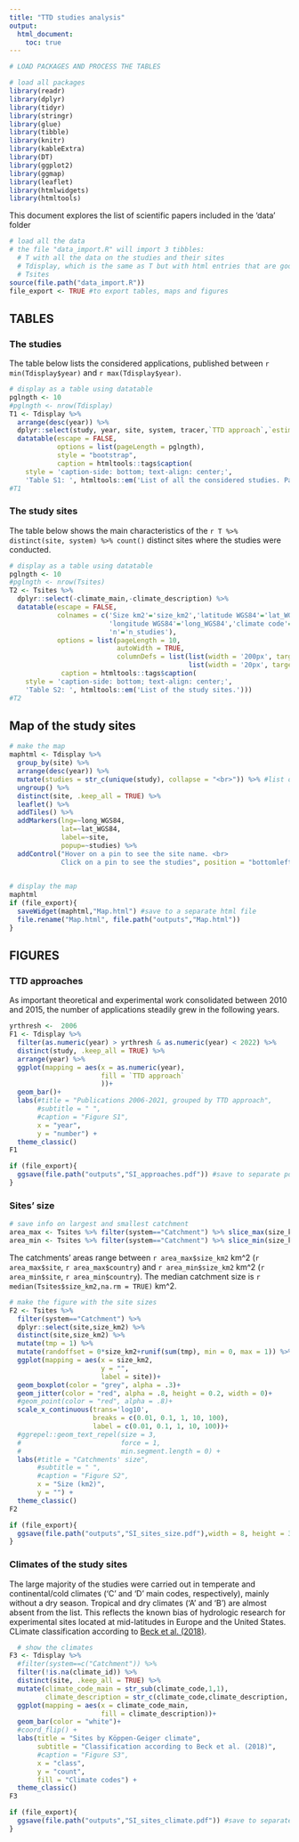 ```yaml
---
title: "TTD studies analysis"
output: 
  html_document:
    toc: true
---
```


```r

# LOAD PACKAGES AND PROCESS THE TABLES

# load all packages 
library(readr)
library(dplyr)
library(tidyr)
library(stringr)
library(glue)
library(tibble)
library(knitr)
library(kableExtra)
library(DT)
library(ggplot2)
library(ggmap)
library(leaflet)
library(htmlwidgets)
library(htmltools)
```

This document explores the list of scientific papers included in the 'data' folder


```r
# load all the data 
# the file "data_import.R" will import 3 tibbles:
  # T with all the data on the studies and their sites
  # Tdisplay, which is the same as T but with html entries that are good for html display
  # Tsites
source(file.path("data_import.R"))
file_export <- TRUE #to export tables, maps and figures
```

## TABLES

### The studies

The table below lists the considered applications, published between `r min(Tdisplay$year)` and `r max(Tdisplay$year)`.

```r
# display as a table using datatable
pglngth <- 10
#pglngth <- nrow(Tdisplay)
T1 <- Tdisplay %>% 
  arrange(desc(year)) %>% 
  dplyr::select(study, year, site, system, tracer,`TTD approach`,`estimated age metric`) %>% #select just some variables for display
  datatable(escape = FALSE, 
            options = list(pageLength = pglngth),
            style = "bootstrap",
            caption = htmltools::tags$caption(
    style = 'caption-side: bottom; text-align: center;',
    'Table S1: ', htmltools::em('List of all the considered studies. Papers with multiple applications are listed multiple times.')))
#T1

```


### The study sites

The table below shows the main characteristics of the `r T %>% distinct(site, system) %>% count()` distinct sites where the studies were conducted.

```r
# display as a table using datatable
pglngth <- 10
#pglngth <- nrow(Tsites)
T2 <- Tsites %>% 
  dplyr::select(-climate_main,-climate_description) %>% 
  datatable(escape = FALSE,
            colnames = c('Size km2'='size_km2','latitude WGS84'='lat_WGS84',
                         'longitude WGS84'='long_WGS84','climate code'='climate_code',
                         'n'='n_studies'),
            options = list(pageLength = 10, 
                           autoWidth = TRUE,
                           columnDefs = list(list(width = '200px', targets = c(9)),
                                             list(width = '20px', targets = c(8)))),
             caption = htmltools::tags$caption(
    style = 'caption-side: bottom; text-align: center;',
    'Table S2: ', htmltools::em('List of the study sites.')))
#T2


```

## Map of the study sites

```r
# make the map
maphtml <- Tdisplay %>% 
  group_by(site) %>%
  arrange(desc(year)) %>%
  mutate(studies = str_c(unique(study), collapse = "<br>")) %>% #list of studies per site
  ungroup() %>%
  distinct(site, .keep_all = TRUE) %>%
  leaflet() %>%
  addTiles() %>%
  addMarkers(lng=~long_WGS84,
             lat=~lat_WGS84,
             label=~site,
             popup=~studies) %>%
  addControl("Hover on a pin to see the site name. <br>
             Click on a pin to see the studies", position = "bottomleft")
  

# display the map
maphtml
if (file_export){
  saveWidget(maphtml,"Map.html") #save to a separate html file
  file.rename("Map.html", file.path("outputs","Map.html"))
}
```


## FIGURES

### TTD approaches

As important theoretical and experimental work consolidated between 2010 and 2015, the number of applications steadily grew in the following years.

```r
yrthresh <-  2006
F1 <- Tdisplay %>%
  filter(as.numeric(year) > yrthresh & as.numeric(year) < 2022) %>% 
  distinct(study, .keep_all = TRUE) %>%
  arrange(year) %>% 
  ggplot(mapping = aes(x = as.numeric(year),
                       fill = `TTD approach`
                       ))+
  geom_bar()+
  labs(#title = "Publications 2006-2021, grouped by TTD approach",
       #subtitle = " ",
       #caption = "Figure S1",
       x = "year",
       y = "number") +
  theme_classic() 
F1

if (file_export){
  ggsave(file.path("outputs","SI_approaches.pdf")) #save to separate pdf file
}
```


### Sites' size

```r
# save info on largest and smallest catchment
area_max <- Tsites %>% filter(system=="Catchment") %>% slice_max(size_km2)
area_min <- Tsites %>% filter(system=="Catchment") %>% slice_min(size_km2)
```

The catchments' areas range between `r area_max$size_km2` km^2 (`r area_max$site`, `r area_max$country`) and `r area_min$size_km2` km^2 (`r area_min$site`, `r area_min$country`). The median catchment size is `r median(Tsites$size_km2,na.rm = TRUE)` km^2.

```r
# make the figure with the site sizes
F2 <- Tsites %>%
  filter(system=="Catchment") %>% 
  dplyr::select(site,size_km2) %>% 
  distinct(site,size_km2) %>% 
  mutate(tmp = 1) %>% 
  mutate(randoffset = 0*size_km2+runif(sum(tmp), min = 0, max = 1)) %>% 
  ggplot(mapping = aes(x = size_km2,
                       y = "",
                       label = site))+
  geom_boxplot(color = "grey", alpha = .3)+
  geom_jitter(color = "red", alpha = .8, height = 0.2, width = 0)+
  #geom_point(color = "red", alpha = .8)+
  scale_x_continuous(trans='log10',
                     breaks = c(0.01, 0.1, 1, 10, 100),
                     label = c(0.01, 0.1, 1, 10, 100))+
  #ggrepel::geom_text_repel(size = 3, 
  #                         force = 1,
  #                         min.segment.length = 0) +
  labs(#title = "Catchments' size",
       #subtitle = " ",
       #caption = "Figure S2",
       x = "Size (km2)",
       y = "") +
  theme_classic()
F2

if (file_export){
  ggsave(file.path("outputs","SI_sites_size.pdf"),width = 8, height = 3)  #save to separate pdf file
}
```


### Climates of the study sites

The large majority of the studies were carried out in temperate and continental/cold climates ('C' and 'D' main codes, respectively), mainly without a dry season. Tropical and dry climates ('A' and 'B') are almost absent from the list. This reflects the known bias of hydrologic research for experimental sites located at mid-latitudes in Europe and the United States. CLimate classification according to [Beck et al. (2018)](https://doi.org/10.1038/sdata.2018.214).

```r
  # show the climates
F3 <- Tdisplay %>%
  #filter(system==c("Catchment")) %>% 
  filter(!is.na(climate_id)) %>% 
  distinct(site, .keep_all = TRUE) %>%
  mutate(climate_code_main = str_sub(climate_code,1,1),
         climate_description = str_c(climate_code,climate_description, sep = ": ")) %>% 
  ggplot(mapping = aes(x = climate_code_main,
                       fill = climate_description))+
  geom_bar(color = "white")+
  #coord_flip() +
  labs(title = "Sites by Köppen-Geiger climate",
       subtitle = "Classification according to Beck et al. (2018)",
       #caption = "Figure S3",
       x = "class",
       y = "count",
       fill = "Climate codes") +
  theme_classic() 
F3

if (file_export){
  ggsave(file.path("outputs","SI_sites_climate.pdf")) #save to separate pdf file
}
```

